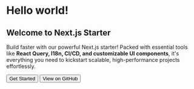 # Hello world!

## Welcome to Next.js Starter

Build faster with our powerful Next.js starter! Packed with essential tools like **React Query, I18n, CI/CD, and customizable UI components**, it's everything you need to kickstart scalable, high-performance projects effortlessly.

<button>Get Started</button>
<button>View on GitHub</button>
